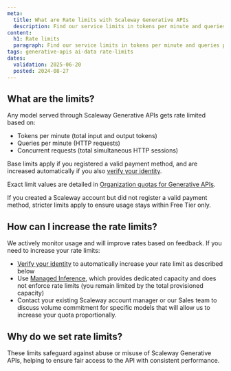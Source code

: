 ```yaml
---
meta:
  title: What are Rate limits with Scaleway Generative APIs
  description: Find our service limits in tokens per minute and queries per minute
content:
  h1: Rate limits
  paragraph: Find our service limits in tokens per minute and queries per minute
tags: generative-apis ai-data rate-limits
dates:
  validation: 2025-06-20
  posted: 2024-08-27
---
```


## What are the limits?

Any model served through Scaleway Generative APIs gets rate limited based on:
- Tokens per minute (total input and output tokens)
- Queries per minute (HTTP requests)
- Concurrent requests (total simultaneous HTTP sessions)

Base limits apply if you registered a valid payment method, and are increased automatically if you also [verify your identity](/account/how-to/verify-identity/).

Exact limit values are detailed in [Organization quotas for Generative APIs](/organizations-and-projects/additional-content/organization-quotas/#generative-apis).

<Message type="tip">
If you created a Scaleway account but did not register a valid payment method, stricter limits apply to ensure usage stays within Free Tier only.
</Message>

## How can I increase the rate limits?

We actively monitor usage and will improve rates based on feedback.
If you need to increase your rate limits:
- [Verify your identity](/account/how-to/verify-identity/) to automatically increase your rate limit as described below
- Use [Managed Inference](https://console.scaleway.com/inference/deployments), which provides dedicated capacity and does not enforce rate limits (you remain limited by the total provisioned capacity)
- Contact your existing Scaleway account manager or our Sales team to discuss volume commitment for specific models that will allow us to increase your quota proportionally.

## Why do we set rate limits?

These limits safeguard against abuse or misuse of Scaleway Generative APIs, helping to ensure fair access to the API with consistent performance.

